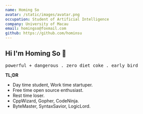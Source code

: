 ```yaml
---
name: Homing So
avatar: /static/images/avatar.png
occupation: Student of Artificial Intelligence
company: University of Macau
email: homingso@foxmail.com
github: https://github.com/hominsu
---
```


## Hi I'm Homing So 👋

<div className="text-center">
  <samp>
    <a className="no-underline">powerful + dangerous</a> .
    <a className="no-underline">zero diet coke</a> .
    <a className="no-underline">early bird</a>
  </samp>
</div>

**TL;DR**

- Day time student, Work time startuper.
- Free time open source enthusiast.
- Rest time loser.
- CppWizard, Gopher, CodeNinja.
- ByteMaster, SyntaxSavior, LogicLord.

